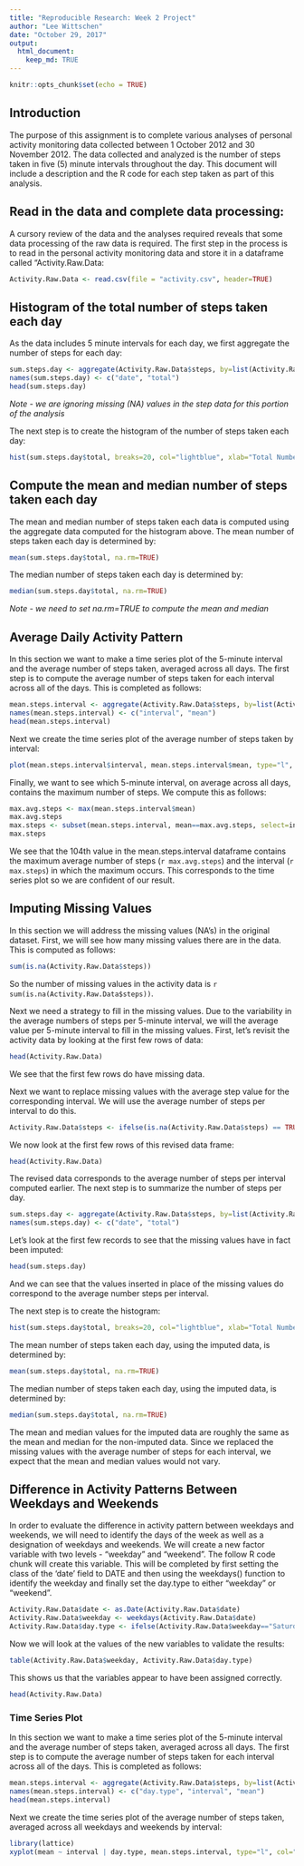 ---
title: "Reproducible Research: Week 2 Project"
author: "Lee Wittschen"
date: "October 29, 2017"
output: 
  html_document:
    keep_md: TRUE
---

```{r setup, include=FALSE}
knitr::opts_chunk$set(echo = TRUE)
```
## Introduction

The purpose of this assignment is to complete  various analyses of personal activity monitoring data collected between 1 October 2012 and 30 November 2012. The data collected and analyzed is the number of steps taken in five (5) minute intervals throughout the day. This document will include a description and the R code for each step taken as part of this analysis.

## Read in the data and complete data processing:

A cursory review of the data and the analyses required reveals that some data processing of the raw data is required. The first step in the process is to read in the personal activity monitoring data and store it in a dataframe called "Activity.Raw.Data:

```{r Read Raw Data}
Activity.Raw.Data <- read.csv(file = "activity.csv", header=TRUE)
```

## Histogram of the total number of steps taken each day

As the data includes 5 minute intervals for each day, we first aggregate the number of steps for each day:

```{r Aggregate Steps}
sum.steps.day <- aggregate(Activity.Raw.Data$steps, by=list(Activity.Raw.Data$date), FUN=sum)
names(sum.steps.day) <- c("date", "total")
head(sum.steps.day)
```
*Note - we are ignoring missing (NA) values in the step data for this portion of the analysis*

The next step is to create the histogram of the number of steps taken each day:
```{r histogram1}
hist(sum.steps.day$total, breaks=20, col="lightblue", xlab="Total Number of Steps", xlim=c(0,25000), main="Histogram of the Total Number of Steps Taken Each Day")
```

## Compute the mean and median number of steps taken each day

The mean and median number of steps taken each data is computed using the aggregate data computed for the histogram above. The mean number of steps taken each day is determined by:
```{r Mean Steps}
mean(sum.steps.day$total, na.rm=TRUE)
```

The median number of steps taken each day is determined by:
```{r Median Steps}
median(sum.steps.day$total, na.rm=TRUE)
```
*Note - we need to set na.rm=TRUE to compute the mean and median*

## Average Daily Activity Pattern

In this section we want to make a time series plot of the 5-minute interval and the average number of steps taken, averaged across all days. The first step is to compute the average number of steps taken for each interval across all of the days. This is completed as follows:
```{r Average Steps by Interval}
mean.steps.interval <- aggregate(Activity.Raw.Data$steps, by=list(Activity.Raw.Data$interval), FUN=mean, na.rm=TRUE)
names(mean.steps.interval) <- c("interval", "mean")
head(mean.steps.interval)
```

Next we create the time series plot of the average number of steps taken by interval:
```{r time series}
plot(mean.steps.interval$interval, mean.steps.interval$mean, type="l", col="darkred", lwd=2.5, xlab="Interval", ylab="Average Number of Steps", main="Average Number of Steps Taken by Interval")
```

Finally, we want to see which 5-minute interval, on average across all days, contains the maximum number of steps. We compute this as follows:

```{r max steps interval}
max.avg.steps <- max(mean.steps.interval$mean)
max.avg.steps
max.steps <- subset(mean.steps.interval, mean==max.avg.steps, select=interval)
max.steps
```
We see that the 104th value in the mean.steps.interval dataframe contains the maximum average number of steps (`r max.avg.steps`) and the interval (`r max.steps`) in which the maximum occurs. This corresponds to the time series plot so we are confident of our result.

## Imputing Missing Values

In this section we will address the missing values (NA's) in the original dataset.  First, we will see how many missing values there are in the data.  This is computed as follows:

```{r # missing values}
sum(is.na(Activity.Raw.Data$steps))
```
So the number of missing values in the activity data is `r sum(is.na(Activity.Raw.Data$steps))`.

Next we need a strategy to fill in the missing values. Due to the variability in the average numbers of steps per 5-minute interval, we will the average value per 5-minute interval to fill in the missing values. First, let's revisit the activity data by looking at the first few rows of data:
```{r head1}
head(Activity.Raw.Data)
```
We see that the first few rows do have missing data.  

Next we want to replace missing values with the average step value for the corresponding interval. We will use the average number of steps per interval to do this.

```{r impute}
Activity.Raw.Data$steps <- ifelse(is.na(Activity.Raw.Data$steps) == TRUE, mean.steps.interval$mean[mean.steps.interval$interval %in% Activity.Raw.Data$interval], Activity.Raw.Data$steps)
```
We now look at the first few rows of this revised data frame:
```{r head2}
head(Activity.Raw.Data)
```
The revised data corresponds to the average number of steps per interval computed earlier.  The next step is to summarize the number of steps per day.
```{r Aggregate Steps2}
sum.steps.day <- aggregate(Activity.Raw.Data$steps, by=list(Activity.Raw.Data$date), FUN=sum)
names(sum.steps.day) <- c("date", "total")
```
Let's look at the first few records to see that the missing values have in fact been imputed:
```{r head3}
head(sum.steps.day)
```
And we can see that the values inserted in place of the missing values do correspond to the average number steps per interval.

The next step is to create the histogram:
```{r histogram2}
hist(sum.steps.day$total, breaks=20, col="lightblue", xlab="Total Number of Steps", xlim=c(0,25000), main="Histogram of the Total Number of Steps Taken Each Day\n(NA values replaced")
```

The mean number of steps taken each day, using the imputed data, is determined by:
```{r Mean Steps2}
mean(sum.steps.day$total, na.rm=TRUE)
```
The median number of steps taken each day, using the imputed data, is determined by:
```{r Median Steps2}
median(sum.steps.day$total, na.rm=TRUE)
```
The mean and median values for the imputed data are roughly the same as the mean and median for the non-imputed data.  Since we replaced the missing values with the average number of steps for each interval, we expect that the mean and median values would not vary.

## Difference in Activity Patterns Between Weekdays and Weekends

In order to evaluate the difference in activity pattern between weekdays and weekends, we will need to identify the days of the week as well as a designation of weekdays and weekends. We will create a new factor variable with two levels - "weekday" and "weekend". The follow R code chunk will create this variable. This will be completed by first setting the class of the 'date' field to DATE and then using the weekdays() function to identify the weekday and finally set the day.type to either "weekday" or "weekend".
```{r Process Data}
Activity.Raw.Data$date <- as.Date(Activity.Raw.Data$date)
Activity.Raw.Data$weekday <- weekdays(Activity.Raw.Data$date)
Activity.Raw.Data$day.type <- ifelse(Activity.Raw.Data$weekday=="Saturday" | Activity.Raw.Data$weekday=="Sunday", "Weekend", "Weekday")
```
Now we will look at the values of the new variables to validate the results:
```{r head4}
table(Activity.Raw.Data$weekday, Activity.Raw.Data$day.type)
```
This shows us that the variables appear to have been assigned correctly.
```{r head5}
head(Activity.Raw.Data)
```

### Time Series Plot
In this section we want to make a time series plot of the 5-minute interval and the average number of steps taken, averaged across all days. The first step is to compute the average number of steps taken for each interval across all of the days. This is completed as follows:
```{r Average Steps by Interval2}
mean.steps.interval <- aggregate(Activity.Raw.Data$steps, by=list(Activity.Raw.Data$day.type, Activity.Raw.Data$interval), FUN=mean, na.rm=TRUE)
names(mean.steps.interval) <- c("day.type", "interval", "mean")
head(mean.steps.interval)
```

Next we create the time series plot of the average number of steps taken, averaged across all weekdays and weekends by interval:
```{r time series2}
library(lattice)
xyplot(mean ~ interval | day.type, mean.steps.interval, type="l", col="darkred", lwd=1.5, xlab="Interval", ylab="Average Number of Steps", main="Average Number of Steps Taken\nAcross Weekdays and Weekends", layout=c(1,2), xlim=c(0,2500), ylim=c(0,250))
```


